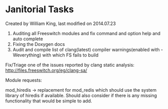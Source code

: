 
# Janitorial Tasks 

 Created by  William King, last modified on 2014.07.23

1. Auditing all Freeswitch modules and fix command and option help and auto complete
2. Fixing the Doxygen docs
3. Audit and compile list of clang(latest) compiler warnings(enabled with -Weverything) with which FS fails to build

Fix/Triage one of the issues reported by clang static analysis: <http://files.freeswitch.org/eg/clang-sa/>

Module requests:

mod\_hiredis -> replacement for mod\_redis which should use the system library of hiredis if available. Should also consider if there is any missing functionality that would be simple to add.


